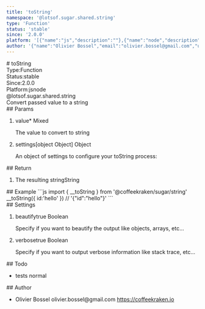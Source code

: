 ```yaml
---
title: 'toString'
namespace: '@lotsof.sugar.shared.string'
type: 'Function'
status: 'stable'
since: '2.0.0'
platform: '[{"name":"js","description":""},{"name":"node","description":""}]'
author: '{"name":"Olivier Bossel","email":"olivier.bossel@gmail.com","url":"https://coffeekraken.io"}'
---
```

<div class="docmap-mdx">
# toString
<div class="_metas">
<div class="_type"><span class="_type-label">Type:</span><span class="_type-value">Function</span></div>
<div class="_status"><span class="_status-label">Status:</span><span class="_status-value -stable">stable</span></div>
<div class="_since"><span class="_since-label">Since:</span><span class="_since-value">2.0.0</span></div>
<div class="_platform"><span class="_platform-label">Platform:</span><span class="_platform-value -js">js</span><span class="_platform-value -node">node</span></div>
</div>
<div class="_namespace">@lotsof.sugar.shared.string</div>
<div class="_description">
Convert passed value to a string
</div>
<div class="_params">
## Params
<ol class="_list">
<li class="_item">
<span class="_name">value<span class="_required">*</span></span><span class="_default"></span> <span class="_type">Mixed</span>
<p class="_description">The value to convert to string</p>
</li>
<li class="_item">
<span class="_name">settings</span><span class="_default">&lsqb;object Object&rsqb;</span> <span class="_type">Object</span>
<p class="_description">An object of settings to configure your toString process&colon;</p>
</li>
</ol>
</div>
<div class="_return">
## Return
<ol class="_list">
<li class="_item">
<span class="_description">The resulting string</span><span class="_default"></span><span class="_type">String</span>
</li>
</ol>
</div>
<div class="_examples">
## Example
```js
import { __toString } from '@coffeekraken/sugar/string'
__toString({
	id:'hello'
}) // '{"id":"hello"}'
```
</div>
<div class="_settings">
## Settings
<ol class="_list">
<li class="_item">
<span class="_name">beautify</span><span class="_default">true</span> <span class="_type">Boolean</span>
<p class="_description">Specify if you want to beautify the output like objects, arrays, etc...</p>
</li>
<li class="_item">
<span class="_name">verbose</span><span class="_default">true</span> <span class="_type">Boolean</span>
<p class="_description">Specify if you want to output verbose information like stack trace, etc...</p>
</li>
</ol>
</div>
<div class="_todo">
## Todo
<ul class="_list">
<li class="_item">
<span class="_description">tests</span>
<span class="_priority -normal">normal</span>
</li>
</ul>
</div>
<div class="_author">
## Author
<ul class="_list">
<li class="_item">
<span class="_name">Olivier Bossel</span>
<span class="_email">olivier.bossel@gmail.com</span>
<a href="https://coffeekraken.io" target="_blank" class="_url">https://coffeekraken.io</a>
</li>
</ul>
</div>
</div>
